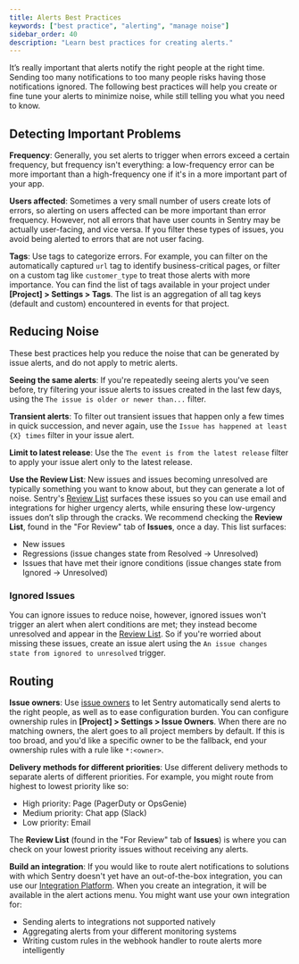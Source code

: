 ```yaml
---
title: Alerts Best Practices
keywords: ["best practice", "alerting", "manage noise"]
sidebar_order: 40
description: "Learn best practices for creating alerts."
---
```


It’s really important that alerts notify the right people at the right time. Sending too many notifications to too many people risks having those notifications ignored. The following best practices will help you create or fine tune your alerts to minimize noise, while still telling you what you need to know.

## Detecting Important Problems

**Frequency**: Generally, you set alerts to trigger when errors exceed a certain frequency, but frequency isn't everything: a low-frequency error can be more important than a high-frequency one if it's in a more important part of your app.

**Users affected**: Sometimes a very small number of users create lots of errors, so alerting on users affected can be more important than error frequency. However, not all errors that have user counts in Sentry may be actually user-facing, and vice versa. If you filter these types of issues, you avoid being alerted to errors that are not user facing.

**Tags**: Use tags to categorize errors. For example, you can filter on the automatically captured `url` tag to identify business-critical pages, or filter on a custom tag like `customer_type` to treat those alerts with more importance. You can find the list of tags available in your project under **[Project] > Settings > Tags**. The list is an aggregation of all tag keys (default and custom) encountered in events for that project.

## Reducing Noise

<Note>

These best practices help you reduce the noise that can be generated by issue alerts, and do not apply to metric alerts.

</Note>

**Seeing the same alerts**: If you're repeatedly seeing alerts you've seen before, try filtering your issue alerts to issues created in the last few days, using the `The issue is older or newer than...` filter.

**Transient alerts**: To filter out transient issues that happen only a few times in quick succession, and never again, use the `Issue has happened at least {X} times` filter in your issue alert.

**Limit to latest release**: Use the `The event is from the latest release` filter to apply your issue alert only to the latest release.

**Use the Review List**: New issues and issues becoming unresolved are typically something you want to know about, but they can generate a lot of noise. Sentry's [Review List](/product/issues/states-triage/#mark-reviewed) surfaces these issues so you can use email and integrations for higher urgency alerts, while ensuring these low-urgency issues don’t slip through the cracks. We recommend checking the **Review List**, found in the "For Review" tab of **Issues**, once a day. This list surfaces:

- New issues
- Regressions (issue changes state from Resolved -> Unresolved)
- Issues that have met their ignore conditions (issue changes state from Ignored -> Unresolved)

### Ignored Issues

You can ignore issues to reduce noise, however, ignored issues won't trigger an alert when alert conditions are met; they instead become unresolved and appear in the [Review List](/product/issues/states-triage/#mark-reviewed). So if you're worried about missing these issues, create an issue alert using the `An issue changes state from ignored to unresolved` trigger.

## Routing

**Issue owners**: Use [issue owners](/product/issues/issue-owners/) to let Sentry automatically send alerts to the right people, as well as to ease configuration burden. You can configure ownership rules in **[Project] > Settings > Issue Owners**. When there are no matching owners, the alert goes to all project members by default. If this is too broad, and you'd like a specific owner to be the fallback, end your ownership rules with a rule like `*:<owner>`.

**Delivery methods for different priorities**: Use different delivery methods to separate alerts of different priorities. For example, you might route from highest to lowest priority like so:

- High priority: Page (PagerDuty or OpsGenie)
- Medium priority: Chat app (Slack)
- Low priority: Email

The **Review List** (found in the "For Review" tab of **Issues**) is where you can check on your lowest priority issues without receiving any alerts.

**Build an integration**: If you would like to route alert notifications to solutions with which Sentry doesn't yet have an out-of-the-box integration, you can use our [Integration Platform](/product/integrations/integration-platform/). When you create an integration, it will be available in the alert actions menu. You might want use your own integration for:

- Sending alerts to integrations not supported natively
- Aggregating alerts from your different monitoring systems
- Writing custom rules in the webhook handler to route alerts more intelligently

